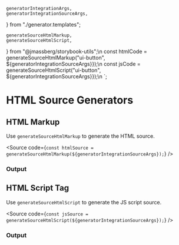     generatorIntegrationArgs,
    generatorIntegrationSourceArgs,
} from "./generator.templates";

    generateSourceHtmlMarkup,
    generateSourceHtmlScript,
} from "@jmassberg/storybook-utils";\n
const htmlCode = generateSourceHtmlMarkup("ui-button", ${generatorIntegrationSourceArgs}});\n
const jsCode = generateSourceHtmlScript("ui-button", ${generatorIntegrationSourceArgs}});\n
`;

<Meta title="Code Generators/HTML" />

# HTML Source Generators

## HTML Markup

Use `generateSourceHtmlMarkup` to generate the HTML source.

<Source
    code={`
const htmlSource = generateSourceHtmlMarkup(${generatorIntegrationSourceArgs});
`}
/>

### Output

<Source
    dark
    language="html"
    type="code"
    code={generateSourceHtmlMarkup(generatorIntegrationArgs)}
/>

## HTML Script Tag

Use `generateSourceHtmlScript` to generate the JS script source.

<Source
    code={`
const jsSource = generateSourceHtmlScript(${generatorIntegrationSourceArgs});
`}
/>

### Output

<Source
    dark
    language="html"
    code={generateSourceHtmlScript(generatorIntegrationArgs)}
/>
